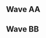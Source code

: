 {{DISPLAYTITLE:DreamHack Atlanta 2017: ''Melee'' Doubles Pools}}{{SetGame|melee}}
{{DreamHack Atlanta 2017 Melee Tabs|This=4}}

==Wave AA==
{{Box|start|padding=2em}}
==={{HiddenSort|AA1}}===
{{GroupTableStart |Bracket AA1|width=300px}}
{{DoublesGroupTableSlot|p1=Mew2King|p1flag=us|p2=Plup|p2flag=us|win_m=3|lose_m=0|place=1|bg=up}}
{{DoublesGroupTableSlot|p1=FullMetal|p1flag=us|p2=Nicaboy|p2flag=us|win_m=3|lose_m=1|place=2|bg=stay}}
{{DoublesGroupTableSlot|p1=Yort|p1flag=us|p2=Ginger|p2flag=us|win_m=2|lose_m=1|place=2|bg=stay}}
{{DoublesGroupTableSlot|p1=mouse shampoo|p1flag=us|p2=paintman|p2flag=us|win_m=3|lose_m=2|place=4|bg=down}}
{{DoublesGroupTableSlot|p1=Adlar|p1flag=|p2=Aquay|p2flag=us|win_m=2|lose_m=2|place=5|bg=down}}
{{DoublesGroupTableSlot|p1=Lego|p1flag=us|p2=epengu|p2flag=us|win_m=1|lose_m=2|place=5|bg=down}}
{{DoublesGroupTableSlot|p1=Best Girl|p1flag=us|p2=SADVAG|p2flag=us|win_m=1|lose_m=2|place=7|bg=down}}
{{DoublesGroupTableSlot|p1=Smegma Jones|p1flag=us|p2=Free$|p2flag=us|win_m=1|lose_m=2|place=7|bg=down}}
{{DoublesGroupTableSlot|p1=A Rookie|p1flag=us|p2=Oppa|p2flag=us|win_m=0|lose_m=2|place=9|bg=down}}
{{DoublesGroupTableSlot|p1=Afghans|p1flag=us|p2=Souleater|p2flag=us|win_m=0|lose_m=2|place=9|bg=down}}
{{GroupTableEnd}}
{{Box|break|padding=2em}}

==={{HiddenSort|AA2}}===
{{GroupTableStart |Bracket AA2|width=300px}}
{{DoublesGroupTableSlot|p1=ChuDat|p1flag=us|p2=Chillindude|p2flag=us|win_m=3|lose_m=0|place=1|bg=up}}
{{DoublesGroupTableSlot|p1=Eric|p1flag=us|p2=Starlord|p2flag=us|win_m=3|lose_m=1|place=2|bg=stay}}
{{DoublesGroupTableSlot|p1=KPAN|p1flag=us|p2=Cob|p2flag=us|win_m=2|lose_m=1|place=2|bg=stay}}
{{DoublesGroupTableSlot|p1=BananaSack|p1flag=us|p2=$pud|p2flag=us|win_m=2|lose_m=2|place=4|bg=down}}
{{DoublesGroupTableSlot|p1=Wohlgey|p1flag=us|p2=Treetrunks|p2flag=us|win_m=3|lose_m=2|place=5|bg=down}}
{{DoublesGroupTableSlot|p1=Agent|p1flag=us|p2=What.|p2flag=us|win_m=3|lose_m=2|place=5|bg=down}}
{{DoublesGroupTableSlot|p1=Fos Prophit|p1flag=us|p2=Snood|p2flag=us|win_m=2|lose_m=2|place=7|bg=down}}
{{DoublesGroupTableSlot|p1=wisaac|p1flag=us|p2=kelik|p2flag=us|win_m=1|lose_m=2|place=7|bg=down}}
{{DoublesGroupTableSlot|p1=UPYoda|p1flag=us|p2=Seven|p2flag=us|win_m=1|lose_m=2|place=9|bg=down}}
{{DoublesGroupTableSlot|p1=DatShoGrrl|p1flag=us|p2=Paddyg|p2flag=us|win_m=0|lose_m=2|place=9|bg=down}}
{{DoublesGroupTableSlot|p1=MarVeL|p1flag=us|p2=cOral|p2flag=us|win_m=0|lose_m=2|place=9|bg=down}}
{{DoublesGroupTableSlot|p1=Wrek|p1flag=us|p2=Rawk Hawk|p2flag=us|win_m=0|lose_m=2|place=9|bg=down}}
{{GroupTableEnd}}
{{Box|break|padding=2em}}

==={{HiddenSort|AA3}}===
{{GroupTableStart |Bracket AA3|width=300px}}
{{DoublesGroupTableSlot|p1=DJ Nintendo|p1flag=us|p2=The Moon|p2flag=us|win_m=3|lose_m=0|place=1|bg=up}}
{{DoublesGroupTableSlot|p1=Soap|p1flag=us|p2=Austintacious|p2flag=us|win_m=3|lose_m=1|place=2|bg=stay}}
{{DoublesGroupTableSlot|p1=Drephen|p1flag=us|p2=GCS|p2flag=us|win_m=2|lose_m=1|place=2|bg=stay}}
{{DoublesGroupTableSlot|p1=Krudo|p1flag=us|p2=Envy|p2flag=us|win_m=2|lose_m=2|place=4|bg=down}}
{{DoublesGroupTableSlot|p1=DarkGenex|p1flag=us|p2=shamp|p2flag=us|win_m=3|lose_m=2|place=5|bg=down}}
{{DoublesGroupTableSlot|p1=samuel_napalm_death|p1flag=us|p2=glitched|p2flag=us|win_m=2|lose_m=2|place=5|bg=down}}
{{DoublesGroupTableSlot|p1=Dad Nuggets|p1flag=us|p2=kevbot|p2flag=us|win_m=2|lose_m=2|place=7|bg=down}}
{{DoublesGroupTableSlot|p1=Larry Parker|p1flag=us|p2=SpoonBalloon|p2flag=us|win_m=1|lose_m=2|place=7|bg=down}}
{{DoublesGroupTableSlot|p1=Luca|p1flag=us|p2=Water|p2flag=us|win_m=1|lose_m=2|place=9|bg=down}}
{{DoublesGroupTableSlot|p1=qlock99|p1flag=us|p2=The Letter D|p2flag=us|win_m=1|lose_m=2|place=9|bg=down}}
{{DoublesGroupTableSlot|p1=Bravo|p1flag=us|p2=Mathematica|p2flag=us|win_m=0|lose_m=2|place=9|bg=down}}
{{DoublesGroupTableSlot|p1=Chel|p1flag=us|p2=Orange Julius|p2flag=us|win_m=0|lose_m=2|place=9|bg=down}}
{{GroupTableEnd}}
{{Box|break|padding=2em}}

==={{HiddenSort|AA4}}===
{{GroupTableStart |Bracket AA4|width=300px}}
{{DoublesGroupTableSlot|p1=HomeMadeWaffles|p1flag=us|p2=SFAT|p2flag=us|win_m=3|lose_m=0|place=1|bg=up}}
{{DoublesGroupTableSlot|p1=Tylenol P-M|p1flag=us|p2=HiFi|p2flag=us|win_m=3|lose_m=1|place=2|bg=stay}}
{{DoublesGroupTableSlot|p1=Rik|p1flag=us|p2=Lanceinthepants|p2flag=us|win_m=2|lose_m=1|place=2|bg=stay}}
{{DoublesGroupTableSlot|p1=Moses|p1flag=us|p2=Shamunt|p2flag=us|win_m=2|lose_m=2|place=4|bg=down}}
{{DoublesGroupTableSlot|p1=BroChill|p1flag=us|p2=cookiE|p2flag=us|win_m=3|lose_m=2|place=5|bg=down}}
{{DoublesGroupTableSlot|p1=Apollo|p1flag=us|p2=Alesana|p2flag=us|win_m=3|lose_m=2|place=5|bg=down}}
{{DoublesGroupTableSlot|p1=Pervy-Sage|p1flag=us|p2=syphonmana|p2flag=us|win_m=2|lose_m=2|place=7|bg=down}}
{{DoublesGroupTableSlot|p1=Nichi|p1flag=us|p2=Sinbad|p2flag=us|win_m=2|lose_m=2|place=7|bg=down}}
{{DoublesGroupTableSlot|p1=iLLo|p1flag=us|p2=Vinyl|p2flag=us|win_m=0|lose_m=2|place=9|bg=down}}
{{DoublesGroupTableSlot|p1=JoeyTwoHands|p1flag=us|p2=Mellow Mike|p2flag=us|win_m=0|lose_m=2|place=9|bg=down}}
{{DoublesGroupTableSlot|p1=Cardd|p1flag=us|p2=Ice Age|p2flag=us|win_m=0|lose_m=2|place=9|bg=down}}
{{DoublesGroupTableSlot|p1=Tater|p1flag=us|p2=Gucci Swag Gubu|p2flag=us|win_m=0|lose_m=2|place=9|bg=down}}
{{GroupTableEnd}}
{{Box|end}}

==Wave BB==
{{Box|start|padding=2em}}
==={{HiddenSort|BB1}}===
{{GroupTableStart |Bracket BB1|width=300px}}
{{DoublesGroupTableSlot|p1=Hungrybox|p1flag=us|p2=Crunch|p2flag=us|win_m=3|lose_m=0|place=1|bg=up}}
{{DoublesGroupTableSlot|p1=Puff|p1flag=us|p2=Zeo|p2flag=us|win_m=3|lose_m=1|place=2|bg=stay}}
{{DoublesGroupTableSlot|p1=n0ne|p1flag=ni|p2=Flamin Roy|p2flag=us|win_m=2|lose_m=1|place=2|bg=stay}}
{{DoublesGroupTableSlot|p1=MrBeenReady|p1flag=us|p2=Oaty|p2flag=us|win_m=2|lose_m=2|place=4|bg=down}}
{{DoublesGroupTableSlot|p1=Mercury|p1flag=us|p2=Sinon|p2flag=us|win_m=3|lose_m=2|place=5|bg=down}}
{{DoublesGroupTableSlot|p1=Wills|p1flag=us|p2=Sand|p2flag=us|win_m=3|lose_m=2|place=5|bg=down}}
{{DoublesGroupTableSlot|p1=Tyme|p1flag=us|p2=Rachell|p2flag=us|win_m=2|lose_m=2|place=7|bg=down}}
{{DoublesGroupTableSlot|p1=Sampai|p1flag=us|p2=Winkledink|p2flag=us|win_m=2|lose_m=2|place=7|bg=down}}
{{DoublesGroupTableSlot|p1=BB|p1flag=us|p2=White Kevin|p2flag=us|win_m=0|lose_m=2|place=9|bg=down}}
{{DoublesGroupTableSlot|p1=Rideae|p1flag=us|p2=YuCas|p2flag=us|win_m=0|lose_m=2|place=9|bg=down}}
{{DoublesGroupTableSlot|p1=Clay|p1flag=us|p2=Han|p2flag=us|win_m=0|lose_m=2|place=9|bg=down}}
{{DoublesGroupTableSlot|p1=Dro|p1flag=us|p2=Tony Montana|p2flag=us|win_m=0|lose_m=2|place=9|bg=down}}
{{GroupTableEnd}}
{{Box|break|padding=2em}}

==={{HiddenSort|BB2}}===
{{GroupTableStart |Bracket BB2|width=300px}}
{{DoublesGroupTableSlot|p1=Ryan Ford|p1flag=ca|p2=Colbol|p2flag=us|win_m=3|lose_m=0|place=1|bg=up}}
{{DoublesGroupTableSlot|p1=Tubesssbm|p1flag=us|p2=Jibblyporf|p2flag=us|win_m=4|lose_m=1|place=2|bg=stay}}
{{DoublesGroupTableSlot|p1=HT|p1flag=us|p2=FLOTUS|p2flag=us|win_m=2|lose_m=1|place=2|bg=stay}}
{{DoublesGroupTableSlot|p1=Griff|p1flag=us|p2=sarspirate|p2flag=us|win_m=3|lose_m=2|place=4|bg=down}}
{{DoublesGroupTableSlot|p1=Beegs|p1flag=us|p2=Bajur|p2flag=us|win_m=2|lose_m=2|place=5|bg=down}}
{{DoublesGroupTableSlot|p1=dron|p1flag=us|p2=Raisin|p2flag=us|win_m=1|lose_m=2|place=5|bg=down}}
{{DoublesGroupTableSlot|p1=Ajred|p1flag=us|p2=Professor Cedar|p2flag=us|win_m=2|lose_m=2|place=7|bg=down}}
{{DoublesGroupTableSlot|p1=Kapachi|p1flag=us|p2=Combo|p2flag=us|win_m=2|lose_m=2|place=7|bg=down}}
{{DoublesGroupTableSlot|p1=Gapehorn|p1flag=us|p2=Iolpot|p2flag=us|win_m=1|lose_m=2|place=9|bg=down}}
{{DoublesGroupTableSlot|p1=timeforcheese|p1flag=us|p2=Rai|p2flag=us|win_m=0|lose_m=2|place=9|bg=down}}
{{DoublesGroupTableSlot|p1=bag|p1flag=us|p2=Jacket|p2flag=us|win_m=0|lose_m=2|place=9|bg=down}}
{{DoublesGroupTableSlot|p1=Yoda|p1flag=us|p2=GoHahn|p2flag=us|win_m=0|lose_m=2|place=9|bg=down}}
{{GroupTableEnd}}
{{Box|break|padding=2em}}

==={{HiddenSort|BB3}}===
{{GroupTableStart |Bracket BB3|width=300px}}
{{DoublesGroupTableSlot|p1=Syrox|p1flag=us|p2=Gahtzu|p2flag=us|win_m=3|lose_m=0|place=1|bg=up}}
{{DoublesGroupTableSlot|p1=GAwes|p1flag=us|p2=Focus|p2flag=us|win_m=5|lose_m=1|place=2|bg=stay}}
{{DoublesGroupTableSlot|p1=Zoso|p1flag=us|p2=Crush|p2flag=us|win_m=2|lose_m=1|place=2|bg=stay}}
{{DoublesGroupTableSlot|p1=freemoney!|p1flag=|p2=smegma_jones|p2flag=|win_m=4|lose_m=2|place=4|bg=down}}
{{DoublesGroupTableSlot|p1=Ambisinister|p1flag=us|p2=Bolt|p2flag=us|win_m=2|lose_m=2|place=5|bg=down}}
{{DoublesGroupTableSlot|p1=Baj|p1flag=us|p2=Wreck|p2flag=us|win_m=1|lose_m=2|place=5|bg=down}}
{{DoublesGroupTableSlot|p1=Willy|p1flag=us|p2=Jon Triggers|p2flag=us|win_m=2|lose_m=2|place=7|bg=down}}
{{DoublesGroupTableSlot|p1=KeJovan|p1flag=us|p2=Villain|p2flag=us|win_m=1|lose_m=2|place=7|bg=down}}
{{DoublesGroupTableSlot|p1=TheBigBadBaBa|p1flag=us|p2=Mute|p2flag=us|win_m=1|lose_m=2|place=9|bg=down}}
{{DoublesGroupTableSlot|p1=Mage|p1flag=us|p2=KingCons|p2flag=us|win_m=1|lose_m=2|place=9|bg=down}}
{{DoublesGroupTableSlot|p1=Preme|p1flag=us|p2=Kranny|p2flag=us|win_m=0|lose_m=2|place=9|bg=down}}
{{DoublesGroupTableSlot|p1=Siao|p1flag=us|p2=Sev|p2flag=ca|win_m=0|lose_m=2|place=9|bg=down}}
{{DoublesGroupTableSlot|p1=RawkHawk2|p1flag=|p2=wrek2|p2flag=|win_m=0|lose_m=2|place=13|bg=down}}
{{GroupTableEnd}}
{{Box|break|padding=2em}}

==={{HiddenSort|BB4}}===
{{GroupTableStart |Bracket BB4|width=300px}}
{{DoublesGroupTableSlot|p1=Pengie|p1flag=us|p2=Druggedfox|p2flag=us|win_m=3|lose_m=0|place=1|bg=up}}
{{DoublesGroupTableSlot|p1=XIF|p1flag=us|p2=Greenmario|p2flag=us|win_m=3|lose_m=1|place=2|bg=stay}}
{{DoublesGroupTableSlot|p1=Vro|p1flag=us|p2=Axe|p2flag=us|win_m=2|lose_m=1|place=2|bg=stay}}
{{DoublesGroupTableSlot|p1=Dobermen?|p1flag=us|p2=J|p2flag=us|win_m=2|lose_m=2|place=4|bg=down}}
{{DoublesGroupTableSlot|p1=Ogopogo|p1flag=us|p2=Lurcer|p2flag=us|win_m=3|lose_m=2|place=5|bg=down}}
{{DoublesGroupTableSlot|p1=Grognar|p1flag=us|p2=Varkid|p2flag=us|win_m=3|lose_m=2|place=5|bg=down}}
{{DoublesGroupTableSlot|p1=ATG|p1flag=us|p2=Ni-bo|p2flag=us|win_m=2|lose_m=2|place=7|bg=down}}
{{DoublesGroupTableSlot|p1=Ortzac|p1flag=us|p2=JntaBeast|p2flag=us|win_m=1|lose_m=2|place=7|bg=down}}
{{DoublesGroupTableSlot|p1=MisterMan|p1flag=us|p2=Beast|p2flag=us|win_m=1|lose_m=2|place=9|bg=down}}
{{DoublesGroupTableSlot|p1=TowHeadTed|p1flag=us|p2=Nick|p2flag=us|win_m=0|lose_m=2|place=9|bg=down}}
{{DoublesGroupTableSlot|p1=Swil|p1flag=us|p2=toasty|p2flag=us|win_m=0|lose_m=2|place=9|bg=down}}
{{DoublesGroupTableSlot|p1=PlG PEN|p1flag=us|p2=Rodrigo|p2flag=us|win_m=0|lose_m=2|place=9|bg=down}}
{{GroupTableEnd}}
{{Box|end}}
